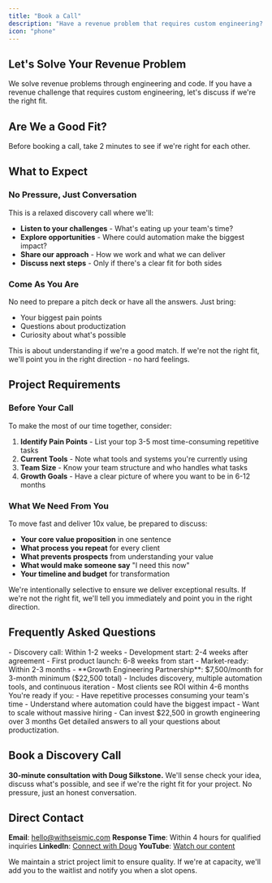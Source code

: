 ```yaml
---
title: "Book a Call"
description: "Have a revenue problem that requires custom engineering? Let's discuss if we're the right fit."
icon: "phone"
---
```


<script type="application/ld+json">
  {`{
  "@context": "https://schema.org",
  "@type": "ContactPage",
  "name": "Contact WithSeismic",
  "description": "We solve revenue problems through engineering and code. Book a discovery call to discuss your revenue challenge.",
  "url": "https://withseismic.com/contact",
  "mainEntity": {
    "@type": "Organization",
    "name": "WithSeismic",
    "email": "hello@withseismic.com",
    "contactPoint": {
      "@type": "ContactPoint",
      "contactType": "Sales",
      "email": "hello@withseismic.com"
    }
  }
}`}
</script>


## Let's Solve Your Revenue Problem

We solve revenue problems through engineering and code. If you have a revenue challenge that requires custom engineering, let's discuss if we're the right fit.

## Are We a Good Fit?

Before booking a call, take 2 minutes to see if we're right for each other.

<QualifyingQuiz />

## What to Expect

### No Pressure, Just Conversation

This is a relaxed discovery call where we'll:

- **Listen to your challenges** - What's eating up your team's time?
- **Explore opportunities** - Where could automation make the biggest impact?
- **Share our approach** - How we work and what we can deliver
- **Discuss next steps** - Only if there's a clear fit for both sides

### Come As You Are

No need to prepare a pitch deck or have all the answers. Just bring:

- Your biggest pain points
- Questions about productization
- Curiosity about what's possible

This is about understanding if we're a good match. If we're not the right fit, we'll point you in the right direction - no hard feelings.

## Project Requirements

### Before Your Call

To make the most of our time together, consider:

1. **Identify Pain Points** - List your top 3-5 most time-consuming repetitive tasks
2. **Current Tools** - Note what tools and systems you're currently using
3. **Team Size** - Know your team structure and who handles what tasks
4. **Growth Goals** - Have a clear picture of where you want to be in 6-12 months

### What We Need From You

To move fast and deliver 10x value, be prepared to discuss:

- **Your core value proposition** in one sentence
- **What process you repeat** for every client
- **What prevents prospects** from understanding your value
- **What would make someone say** "I need this now"
- **Your timeline and budget** for transformation

<Info>
  We're intentionally selective to ensure we deliver exceptional results. If
  we're not the right fit, we'll tell you immediately and point you in the right
  direction.
</Info>

## Frequently Asked Questions

<Accordion icon="question" title="How quickly can we get started?">
  - Discovery call: Within 1-2 weeks - Development start: 2-4 weeks after
  agreement - First product launch: 6-8 weeks from start - Market-ready: Within
  2-3 months
</Accordion>

<Accordion icon="dollar" title="What's the investment?">
  - **Growth Engineering Partnership**: $7,500/month for 3-month minimum ($22,500 total)
  - Includes discovery, multiple automation tools, and continuous iteration
  - Most clients see ROI within 4-6 months
</Accordion>

<Accordion icon="check" title="Are we a good fit?">
  You're ready if you: - Have repetitive processes consuming your team's time -
  Understand where automation could have the biggest impact - Want to scale without massive hiring -
  Can invest $22,500 in growth engineering over 3 months
</Accordion></invoke>

<Card title="See All FAQs" icon="circle-question" href="/contact/faq">
  Get detailed answers to all your questions about productization.
</Card>

## Book a Discovery Call

**30-minute consultation with Doug Silkstone.** We'll sense check your idea, discuss what's possible, and see if we're the right fit for your project. No pressure, just an honest conversation.

<div style={{ textAlign: "center", margin: "32px 0" }}>
  <CalButton
    calLink="dougwithseismic/30min"
    namespace="30min"
    layout="month_view"
    buttonText="Book a Meeting with Doug"
  />
</div>

## Direct Contact

**Email**: hello@withseismic.com
**Response Time**: Within 4 hours for qualified inquiries
**LinkedIn**: [Connect with Doug](https://linkedin.com/in/dougsilkstone)
**YouTube**: [Watch our content](https://youtube.com/@dougsilkstone)

<Warning>
  We maintain a strict project limit to ensure quality. If we're at capacity,
  we'll add you to the waitlist and notify you when a slot opens.
</Warning>
